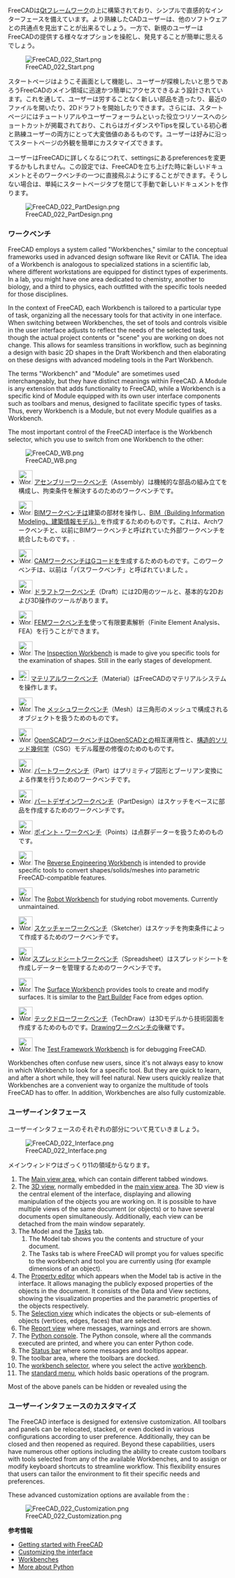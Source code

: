 <languages/>

{{Docnav/ja
|[[Manual:Installing/ja|マニュアル・インストール]]
|[[Manual:Navigating_in_the_3D_view/ja|マニュアル・3D ビューの操作]]
|[[Manual:Introduction/ja|マニュアル・はじめに]]
|IconC=Crystal_Clear_manual.png
}}

{{Manual:TOC}}

FreeCADは[https://en.wikipedia.org/wiki/Qt_(software) Qtフレームワーク]の上に構築されており、シンプルで直感的なインターフェースを備えています。より熟練したCADユーザーは、他のソフトウェアとの共通点を見出すことが出来るでしょう。一方で、新規のユーザーはFreeCADの提供する様々なオプションを操舵し、発見することが簡単に思えるでしょう。

[[Image:FreeCAD_022_Start.png]]

スタートページはようこそ画面として機能し、ユーザーが探検したいと思うであろうFreeCADのメイン領域に迅速かつ簡単にアクセスできるよう設計されています。これを通して、ユーザーは労することなく新しい部品を造ったり、最近のファイルを開いたり、2Dドラフトを開始したりできます。さらには、スタートページにはチュートリアルやユーザーフォーラムといった役立つリソースへのショートカットが掲載されており、これらはガイダンスやTipsを探している初心者と熟練ユーザーの両方にとって大変価値のあるものです。ユーザーは好みに沿ってスタートページの外観を簡単にカスタマイズできます。

ユーザーはFreeCADに詳しくなるにつれて、settingsにあるpreferencesを変更するかもしれません。この設定では、FreeCADを立ち上げた時に新しいドキュメントとそのワークベンチの一つに直接飛ぶようにすることができます。そうしない場合は、単純にスタートページタブを閉じて手動で新しいドキュメントを作ります。

[[Image:FreeCAD_022_PartDesign.png]]

<span id="Workbenches"></span>
=== ワークベンチ ===

FreeCAD employs a system called "Workbenches," similar to the conceptual frameworks used in advanced design software like Revit or CATIA. The idea of a Workbench is analogous to specialized stations in a scientific lab, where different workstations are equipped for distinct types of experiments. In a lab, you might have one area dedicated to chemistry, another to biology, and a third to physics, each outfitted with the specific tools needed for those disciplines.

In the context of FreeCAD, each Workbench is tailored to a particular type of task, organizing all the necessary tools for that activity in one interface. When switching between Workbenches, the set of tools and controls visible in the user interface adjusts to reflect the needs of the selected task, though the actual project contents or "scene" you are working on does not change. This allows for seamless transitions in workflow, such as beginning a design with basic 2D shapes in the Draft Workbench and then elaborating on these designs with advanced modeling tools in the Part Workbench.

The terms "Workbench" and "Module" are sometimes used interchangeably, but they have distinct meanings within FreeCAD. A Module is any extension that adds functionality to FreeCAD, while a Workbench is a specific kind of Module equipped with its own user interface components such as toolbars and menus, designed to facilitate specific types of tasks. Thus, every Workbench is a Module, but not every Module qualifies as a Workbench.

The most important control of the FreeCAD interface is the Workbench selector, which you use to switch from one Workbench to the other:

[[Image:FreeCAD_WB.png]]

<!--Please keep this list consistent with Workbenches, Online_Help_Toc and User_hub-->
* [[Image:Workbench_Assembly.svg|32px]] [[Assembly_Workbench/ja|アセンブリーワークベンチ]]（Assembly）は機械的な部品の組み立てを構成し、拘束条件を解決するのためのワークベンチです。 {{Version|1.0}}

* [[Image:Workbench_BIM.svg|32px]] [[BIM_Workbench/ja|BIMワークベンチ]]は建築の部材を操作し、[https://ja.wikipedia.org/wiki/BIM BIM（Building Information Modeling、建築情報モデル）]を作成するためのものです。これは、Archワークベンチと、以前にBIMワークベンチと呼ばれていた外部ワークベンチを統合したものです。{{VersionMinus|0.21}}.

* [[Image:Workbench_CAM.svg|32px]] [[CAM_Workbench/ja|CAMワークベンチ]]はGコードを生成するためのものです。このワークベンチは、以前は「パスワークベンチ」と呼ばれていました {{VersionMinus|0.21}}。

* [[Image:Workbench_Draft.svg|32px]] [[Draft_Workbench|ドラフトワークベンチ]]（Draft）には2D用のツールと、基本的な2Dおよび3D操作のツールがあります。

* [[Image:Workbench_FEM.svg|32px]] [[FEM_Workbench/ja|FEMワークベンチ]]を使って有限要素解析（Finite Element Analysis、FEA）を行うことができます。

* [[Image:Workbench_Inspection.svg|32px]] The [[Inspection_Workbench|Inspection Workbench]] is made to give you specific tools for the examination of shapes. Still in the early stages of development.

* [[Image:Workbench_Material.svg|24px]] [[Material_Workbench|マテリアルワークベンチ]]（Material）はFreeCADのマテリアルシステムを操作します。

* [[Image:Workbench_Mesh.svg|32px]] The [[Mesh_Workbench/ja|メッシュワークベンチ]]（Mesh）は三角形のメッシュで構成されるオブジェクトを扱うためのものです。

* [[Image:Workbench_OpenSCAD.svg|32px]] [[OpenSCAD_Workbench/ja|OpenSCADワークベンチ]]はOpenSCADとの相互運用性と、[[Constructive_solid_geometry|構造的ソリッド幾何学]]（CSG）モデル履歴の修復のためのものです。

* [[Image:Workbench_Part.svg|32px]] [[Part_Workbench/ja|パートワークベンチ]]（Part）はプリミティブ図形とブーリアン変換による作業を行うためのワークベンチです。

* [[Image:Workbench_PartDesign.svg|32px]] [[PartDesign_Workbench/ja|パートデザインワークベンチ]]（PartDesign）はスケッチをベースに部品を作成するためのワークベンチです。

* [[Image:Workbench_Points.svg|32px]] [[Points_Workbench/ja|ポイント・ワークベンチ]]（Points）は点群データーを扱うためのものです。

* [[Image:Workbench_Reverse_Engineering.svg|32px]] The [[Reverse_Engineering_Workbench|Reverse Engineering Workbench]] is intended to provide specific tools to convert shapes/solids/meshes into parametric FreeCAD-compatible features.

* [[Image:Workbench_Robot.svg|32px]] The [[Robot_Workbench|Robot Workbench]] for studying robot movements. Currently unmaintained.

* [[Image:Workbench_Sketcher.svg|32px]] [[Sketcher_Workbench/ja|スケッチャーワークベンチ]]（Sketcher）はスケッチを拘束条件によって作成するためのワークベンチです。

* [[Image:Workbench_Spreadsheet.svg|32px]][[Spreadsheet_Workbench/ja|スプレッドシートワークベンチ]]（Spreadsheet）はスプレッドシートを作成しデーターを管理するためのワークベンチです。

* [[Image:Workbench_Surface.svg|32px]] The [[Surface_Workbench|Surface Workbench]] provides tools to create and modify surfaces. It is similar to the [[Part_Builder|Part Builder]] Face from edges option.

* [[Image:Workbench_TechDraw.svg|32px]] [[TechDraw_Workbench/ja|テックドローワークベンチ]]（TechDraw）は3Dモデルから技術図面を作成するためのものです。[[Drawing_Workbench|Drawingワークベンチ]]の後継です。

* [[Image:Workbench_Test.svg|32px]] The [[Testing|Test Framework Workbench]] is for debugging FreeCAD.

Workbenches often confuse new users, since it's not always easy to know in which Workbench to look for a specific tool. But they are quick to learn, and after a short while, they will feel natural. New users quickly realize that Workbenches are a convenient way to organize the multitude of tools FreeCAD has to offer. In addition, Workbenches are also fully customizable.

<span id="The_interface"></span>
=== ユーザーインタフェース ===

ユーザーインタフェースのそれぞれの部分について見ていきましょう。

[[Image:FreeCAD_022_Interface.png]]

メインウィンドウはざっくり11の領域からなります。

# The [[Main_view_area|Main view area]], which can contain different tabbed windows.
# The [[3D_view|3D view]], normally embedded in the [[Main_view_area|main view area]]. The 3D view is the central element of the interface, displaying and allowing manipulation of the objects you are working on. It is possible to have multiple views of the same document (or objects) or to have several documents open simultaneously. Additionally, each view can be detached from the main window separately. 
# The Model and the [[Task_panel|Tasks]] tab.
## The Model tab shows you the contents and structure of your document.
## The Tasks tab is where FreeCAD will prompt you for values specific to the workbench and tool you are currently using (for example dimensions of an object).
# The [[Property_editor|Property editor]] which appears when the Model tab is active in the interface. It allows managing the publicly exposed properties of the objects in the document. It consists of the Data and View sections, showing the visualization properties and the parametric properties of the objects respectively.
# The [[Selection_view|Selection view]] which indicates the objects or sub-elements of objects (vertices, edges, faces) that are selected.
# The [[Report_view|Report view]] where messages, warnings and errors are shown.
# The [[Python_console|Python console]]. The Python console, where all the commands executed are printed, and where you can enter Python code.
# The [[Status_bar|Status bar]] where some messages and tooltips appear.
# The toolbar area, where the toolbars are docked.
#The [[Std_Workbench|workbench selector]], where you select the active [[Workbenches|workbench]].
# The [[Standard_Menu|standard menu]], which holds basic operations of the program.

Most of the above panels can be hidden or revealed using the {{MenuCommand|View → Panels menu}}

<span id="Customizing_the_interface"></span>
=== ユーザーインタフェースのカスタマイズ ===

The FreeCAD interface is designed for extensive customization. All toolbars and panels can be relocated, stacked, or even docked in various configurations according to user preference. Additionally, they can be closed and then reopened as required. Beyond these capabilities, users have numerous other options including the ability to create custom toolbars with tools selected from any of the available Workbenches, and to assign or modify keyboard shortcuts to streamline workflow. This flexibility ensures that users can tailor the environment to fit their specific needs and preferences.

These advanced customization options are available from the {{MenuCommand|Tools → Customize menu}}:

[[Image:FreeCAD_022_Customization.png]]

'''参考情報'''

* [[Getting started|Getting started with FreeCAD]]
* [[Interface Customization|Customizing the interface]]
* [[Workbenches]]
* [https://www.python.org More about Python]


{{Docnav/ja
|[[Manual:Installing/ja|マニュアル・インストール]]
|[[Manual:Navigating_in_the_3D_view/ja|マニュアル・3D ビューの操作]]
|[[Manual:Introduction/ja|マニュアル・はじめに]]
|IconC=Crystal_Clear_manual.png
}}